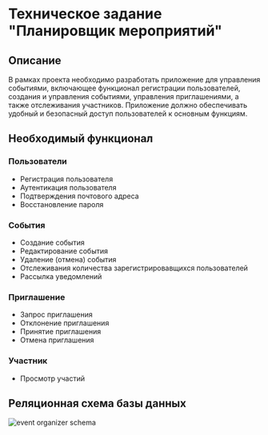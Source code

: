 # Техническое задание "Планировщик мероприятий"

## Описание

В рамках проекта необходимо разработать приложение для управления событиями, включающее функционал регистрации пользователей, создания и управления событиями, управления приглашениями, а также отслеживания участников. Приложение должно обеспечивать удобный и безопасный доступ пользователей к основным функциям.

## Необходимый функционал

### Пользователи

- Регистрация пользователя
- Аутентикация пользователя
- Подтверждения почтового адреса
- Восстановление пароля

### События

- Создание события
- Редактирование события
- Удаление (отмена) события
- Отслеживания количества зарегистрировавщихся пользователей
- Рассылка уведомлений

### Приглашение

- Запрос приглашения
- Отклонение приглашения
- Принятие приглашения
- Отмена приглашения

### Участник

- Просмотр участий

## Реляционная схема базы данных

![event organizer schema](./resources/event-organizer-schema.svg)

